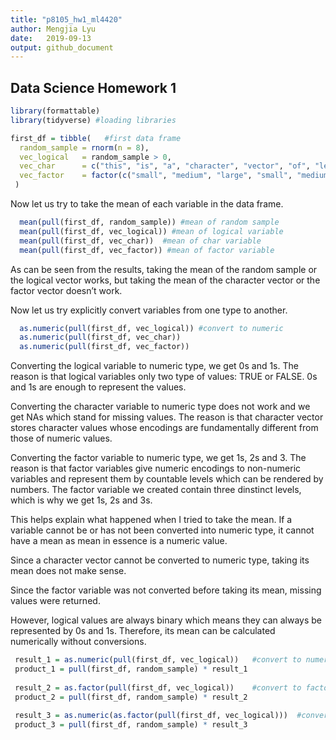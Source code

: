 ```yaml
---
title: "p8105_hw1_ml4420"
author: Mengjia Lyu
date:   2019-09-13
output: github_document
---
```


## Data Science Homework 1


```r
library(formattable)
library(tidyverse) #loading libraries

first_df = tibble(   #first data frame
  random_sample = rnorm(n = 8),
  vec_logical   = random_sample > 0,
  vec_char      = c("this", "is", "a", "character", "vector", "of", "length", "eight"),
  vec_factor    = factor(c("small", "medium", "large", "small", "medium", "large", "small", "medium")),
 )
```

Now let us try to take the mean of each variable in the data frame.

```r


  mean(pull(first_df, random_sample)) #mean of random sample
  mean(pull(first_df, vec_logical)) #mean of logical variable
  mean(pull(first_df, vec_char))  #mean of char variable
  mean(pull(first_df, vec_factor)) #mean of factor variable


```
As can be seen from the results, taking the mean of the random sample or the logical vector works, but taking the mean of the character vector or the factor vector doesn't work.

Now let us try explicitly convert variables from one type to another.

```r

  as.numeric(pull(first_df, vec_logical)) #convert to numeric
  as.numeric(pull(first_df, vec_char))    
  as.numeric(pull(first_df, vec_factor))  
```
Converting the logical variable to numeric type, we get 0s and 1s. The reason is that logical variables only two type of values: TRUE or FALSE. 0s and 1s are enough to represent the values.

Converting the character variable to numeric type does not work and we get NAs which stand for missing values. The reason is that character vector stores character values whose encodings are fundamentally different from those of numeric values.

Converting the factor variable to numeric type, we get 1s, 2s and 3. The reason is that factor variables give numeric encodings to non-numeric variables and represent them by countable levels which can be rendered by numbers. The factor variable we created contain three dinstinct levels, which is why we get 1s, 2s and 3s.

This helps explain what happened when I tried to take the mean. If a variable cannot be or has not been converted into numeric type, it cannot have a mean as mean in essence is a numeric value. 

Since a character vector cannot be converted to numeric type, taking its mean does not make sense. 

Since the factor variable was not converted before taking its mean, missing values were returned. 

However, logical values are always binary which means they can always be represented by 0s and 1s. Therefore, its mean can be calculated numerically without conversions.


```r

 result_1 = as.numeric(pull(first_df, vec_logical))   #convert to numeric
 product_1 = pull(first_df, random_sample) * result_1
 
 result_2 = as.factor(pull(first_df, vec_logical))    #convert to factor
 product_2 = pull(first_df, random_sample) * result_2
 
 result_3 = as.numeric(as.factor(pull(first_df, vec_logical)))  #convert to numeric
 product_3 = pull(first_df, random_sample) * result_3


```



